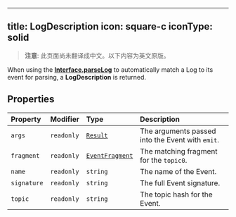<!-- AUTO-GENERATED-CONTENT:START (ENGLISH-COPY) -->
---
title: LogDescription
icon: square-c
iconType: solid
---

> **注意**: 此页面尚未翻译成中文。以下内容为英文原版。

When using the [**Interface.parseLog**](/cn/sdk/content/classes/Interface#parselog) to automatically match a Log to its event for
parsing, a **LogDescription** is returned.

## Properties

| Property | Modifier | Type | Description |
| :------ | :------ | :------ | :------ |
| `args` | `readonly` | [`Result`](/cn/sdk/content/classes/Result) | The arguments passed into the Event with `emit`. |
| `fragment` | `readonly` | [`EventFragment`](/cn/sdk/content/classes/EventFragment) | The matching fragment for the `topic0`. |
| `name` | `readonly` | `string` | The name of the Event. |
| `signature` | `readonly` | `string` | The full Event signature. |
| `topic` | `readonly` | `string` | The topic hash for the Event. |

